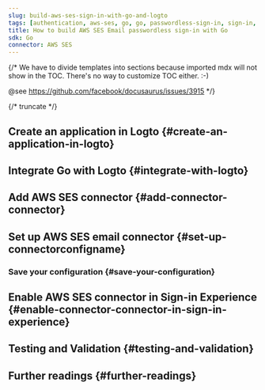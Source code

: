 ```yaml
---
slug: build-aws-ses-sign-in-with-go-and-logto
tags: [authentication, aws-ses, go, go, passwordless-sign-in, sign-in, login]
title: How to build AWS SES Email passwordless sign-in with Go
sdk: Go
connector: AWS SES
---
```


{/*
  We have to divide templates into sections because imported mdx will not show in the TOC.
  There's no way to customize TOC either. :-)

  @see https://github.com/facebook/docusaurus/issues/3915
*/}



{/* truncate */}

<Intro connector={connector} sdk="Go" link="https://go.dev" />

## Create an application in Logto \{#create-an-application-in-logto}

<CreateApplication type="Traditional web" framework="Go" />

## Integrate Go with Logto \{#integrate-with-logto}

<FrameworkGuide />

## Add AWS SES connector \{#add-connector-connector}

<AddPasswordlessConnector
  connector={connector}
  connectorType="Email"
  passwordlessSignUpIdentifier="Email address"
/>

## Set up AWS SES email connector \{#set-up-connectorconfigname}

<ConnectorGuide />

### Save your configuration \{#save-your-configuration}

<SaveYourConfiguration connector={connector} />

## Enable AWS SES connector in Sign-in Experience \{#enable-connector-connector-in-sign-in-experience}

<EnablePasswordlessConnector
  connectorType="Email"
  passwordlessSignUpIdentifier="Email address"
/>

## Testing and Validation \{#testing-and-validation}

<TestingAndValidation connector={connector} sdk="Go" />

## Further readings \{#further-readings}

<FurtherReadings />
